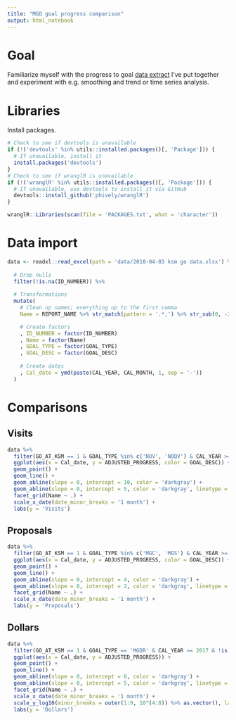 ```yaml
---
title: "MGO goal progress comparison"
output: html_notebook
---
```


# Goal

Familiarize myself with the progress to goal [data extract](https://github.com/phively/ksm-models/blob/master/go-metrics-fy18/data/goals-data.sql) I've put together and experiment with e.g. smoothing and trend or time series analysis.

# Libraries

Install packages.

```r
# Check to see if devtools is unavailable
if (!('devtools' %in% utils::installed.packages()[, 'Package'])) {
  # If unavailable, install it
  install.packages('devtools')
}
# Check to see if wranglR is unavailable
if (!('wranglR' %in% utils::installed.packages()[, 'Package'])) {
  # If unavailable, use devtools to install it via GitHub
  devtools::install_github('phively/wranglR')
}

wranglR::Libraries(scan(file = 'PACKAGES.txt', what = 'character'))
```

# Data import

```r
data <- readxl::read_excel(path = 'data/2018-04-03 ksm go data.xlsx') %>%
  
  # Drop nulls
  filter(!is.na(ID_NUMBER)) %>%
  
  # Transformations
  mutate(
    # Clean up names; everything up to the first comma
    Name = REPORT_NAME %>% str_match(pattern = '.*,') %>% str_sub(0, -2) %>% trimws()

    # Create factors
    , ID_NUMBER = factor(ID_NUMBER)
    , Name = factor(Name)
    , GOAL_TYPE = factor(GOAL_TYPE)
    , GOAL_DESC = factor(GOAL_DESC)
    
    # Create dates
    , Cal_date = ymd(paste(CAL_YEAR, CAL_MONTH, 1, sep = '-'))
  )
```

# Comparisons

## Visits

```r
data %>%
  filter(GO_AT_KSM == 1 & GOAL_TYPE %in% c('NOV', 'NOQV') & CAL_YEAR >= 2017 & !is.na(FY_GOAL)) %>%
  ggplot(aes(x = Cal_date, y = ADJUSTED_PROGRESS, color = GOAL_DESC)) +
  geom_point() +
  geom_line() +
  geom_abline(slope = 0, intercept = 10, color = 'darkgray') +
  geom_abline(slope = 0, intercept = 5, color = 'darkgray', linetype = 'dashed') +
  facet_grid(Name ~ .) +
  scale_x_date(date_minor_breaks = '1 month') +
  labs(y = 'Visits')
```

## Proposals

```r
data %>%
  filter(GO_AT_KSM == 1 & GOAL_TYPE %in% c('MGC', 'MGS') & CAL_YEAR >= 2017 & !is.na(FY_GOAL)) %>%
  ggplot(aes(x = Cal_date, y = ADJUSTED_PROGRESS, color = GOAL_DESC)) +
  geom_point() +
  geom_line() +
  geom_abline(slope = 0, intercept = 4, color = 'darkgray') +
  geom_abline(slope = 0, intercept = 2, color = 'darkgray', linetype = 'dashed') +
  facet_grid(Name ~ .) +
  scale_x_date(date_minor_breaks = '1 month') +
  labs(y = 'Proposals')
```

## Dollars

```r
data %>%
  filter(GO_AT_KSM == 1 & GOAL_TYPE == 'MGDR' & CAL_YEAR >= 2017 & !is.na(FY_GOAL)) %>%
  ggplot(aes(x = Cal_date, y = ADJUSTED_PROGRESS)) +
  geom_point() +
  geom_line() +
  geom_abline(slope = 0, intercept = 6, color = 'darkgray') +
  geom_abline(slope = 0, intercept = 5, color = 'darkgray', linetype = 'dashed') +
  facet_grid(Name ~ .) +
  scale_x_date(date_minor_breaks = '1 month') +
  scale_y_log10(minor_breaks = outer(1:9, 10^(4:8)) %>% as.vector(), labels = scales::dollar) +
  labs(y = 'Dollars')
```

